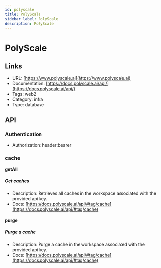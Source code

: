 ```yaml
---
id: polyscale
title: PolyScale
sidebar_label: PolyScale
description: PolyScale
---
```


# PolyScale

## Links

* URL: [https://www.polyscale.ai](https://www.polyscale.ai)
* Documentation: [https://docs.polyscale.ai/api/](https://docs.polyscale.ai/api/)
* Tags: web2
* Category: infra
* Type: database

## API

### Authentication

* Authorization: header:bearer

### cache

#### getAll

##### Get caches

* Description: Retrieves all caches in the workspace associated with the provided api key.
* Docs: [https://docs.polyscale.ai/api/#tag/cache](https://docs.polyscale.ai/api/#tag/cache)

#### purge

##### Purge a cache

* Description: Purge a cache in the workspace associated with the provided api key.
* Docs: [https://docs.polyscale.ai/api/#tag/cache](https://docs.polyscale.ai/api/#tag/cache)
